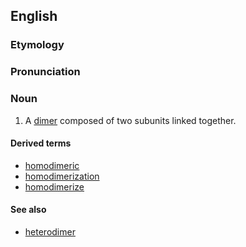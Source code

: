 ==English==
===Etymology===

{{prefix|homo|dimer}}
===Pronunciation===
{{IPA|hoʊmoʊdaɪmɚ}} {{qualifier|US}}

===Noun===
{{en-noun}}

# A [[dimer]] composed of two subunits linked together.

====Derived terms====
*[[homodimeric]]
*[[homodimerization]]
*[[homodimerize]]
====See also====
*[[heterodimer]]